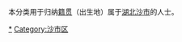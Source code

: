 {{Catnav|頁面分類|各種主題的頁面分類|依中国各省来作的分类|各地中国人|湖北人|荊州人}}
{{Catnav|頁面分類|人物|各國人物|中国人|各地中国人|湖北人|沙市人}}

本分类用于归纳[[籍贯|籍贯]]（出生地）属于[[湖北|湖北]][[沙市|沙市]]的人士。

[[Category:荆沙人|*]]
[[Category:沙市区|Category:沙市区]]